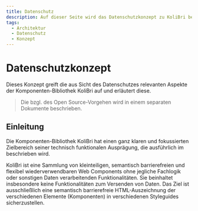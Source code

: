 ```yaml
---
title: Datenschutz
description: Auf dieser Seite wird das Datenschutzkonzept zu KoliBri beschrieben.
tags:
  - Architektur
  - Datenschutz
  - Konzept
---
```



# Datenschutzkonzept

Dieses Konzept greift die aus Sicht des Datenschutzes relevanten Aspekte der Komponenten-Bibliothek KoliBri
auf und erläutert diese.

> Die <KolLink _label="Datenschutzerklärung" _href="/docs/legal-notice#datenschutz" /> bzgl. des Open Source-Vorgehen
> wird in einem separaten Dokumente beschrieben.

## Einleitung

Die Komponenten-Bibliothek KoliBri hat einen ganz klaren und fokussierten Zielbereich seiner technisch funktionalen Ausprägung, die ausführlich im <KolLink _label="Manifest" _href="/docs/manifest" /> beschrieben wird.

KoliBri ist eine Sammlung von kleinteiligen, semantisch barrierefreien und flexibel wiederverwendbaren Web Components ohne jegliche Fachlogik oder sonstigen Daten verarbeitenden Funktionalitäten. Sie beinhaltet insbesondere keine Funktionalitäten zum Versenden von Daten. Das Ziel ist ausschließlich eine semantisch barrierefreie HTML-Auszeichnung der verschiedenen Elemente (Komponenten) in verschiedenen Styleguides sicherzustellen.
